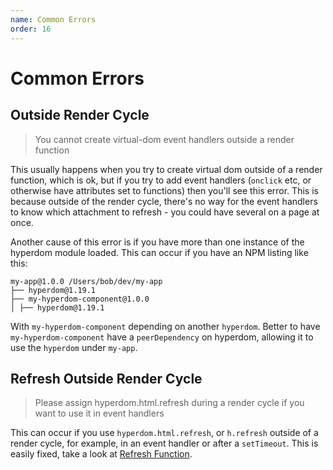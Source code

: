 ```yaml
---
name: Common Errors
order: 16
---
```


# Common Errors

## Outside Render Cycle

> You cannot create virtual-dom event handlers outside a render function

This usually happens when you try to create virtual dom outside of a render function, which is ok, but if you try to add event handlers (`onclick` etc, or otherwise have attributes set to functions) then you'll see this error. This is because outside of the render cycle, there's no way for the event handlers to know which attachment to refresh - you could have several on a page at once.

Another cause of this error is if you have more than one instance of the hyperdom module loaded. This can occur if you have an NPM listing like this:

```
my-app@1.0.0 /Users/bob/dev/my-app
├── hyperdom@1.19.1
├── my-hyperdom-component@1.0.0
│ ├── hyperdom@1.19.1
```

With `my-hyperdom-component` depending on another `hyperdom`. Better to have `my-hyperdom-component` have a `peerDependency` on hyperdom, allowing it to use the `hyperdom` under `my-app`.

## Refresh Outside Render Cycle

> Please assign hyperdom.html.refresh during a render cycle if you want to use it in event handlers

This can occur if you use `hyperdom.html.refresh`, or `h.refresh` outside of a render cycle, for example, in an event handler or after a `setTimeout`. This is easily fixed, take a look at [Refresh Function](#refresh-function).
